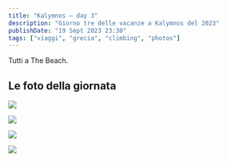 ```yaml
---
title: "Kalymnos — day 3"
description: "Giorno tre delle vacanze a Kalymnos del 2023"
publishDate: "19 Sept 2023 23:30"
tags: ["viaggi", "grecia", "climbing", "photos"]
---
```


Tutti a The Beach.

## Le foto della giornata

![](./1.jpeg)

![](./2.jpeg)

![](./3.jpeg)

![](./4.jpeg)

